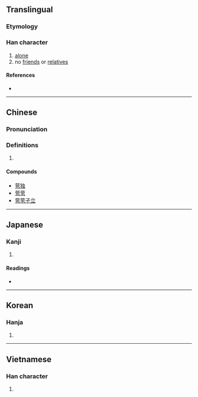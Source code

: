 {{character info/new}}
{{also|茕|焭}}
==Translingual==

===Etymology===
{{Han etyl}}

===Han character===
{{Han char|rn=86|rad=火|as=09|sn=13|four=99417|canj=FFBNJ|ids=⿱𤇾卂}}

# [[alone]]
# no [[friend]]s or [[relative]]s

====References====
* {{Han ref|kx=0677.250|dkj=19217|dj=1088.100|hdz=32219.110|uh=7162|ud=29026|bh=DE72|bd=56946}}

----

==Chinese==
{{zh-forms|s=茕}}

===Pronunciation===
{{zh-pron
|m=qióng
|c=king4
|h=pfs=
|md=
|mn=khêng
|w=
|mc=y
|oc=y
|cat=a
}}

===Definitions===
{{zh-hanzi}}

# {{rfdef|lang=zh}}

====Compounds====
* [[茕独]]
* [[茕茕]]
* [[茕茕孑立]]

----

==Japanese==

===Kanji===
{{ja-kanji|grade=|rs=火09}}

# {{defn|lang=ja|sort=火09}}

====Readings====
* {{ja-readings
|goon=ぎょう
|kanon=けい
|kun=ひとりもの}}

----

==Korean==

===Hanja===
{{ko-hanja|hangeul=경|eumhun=|rv=gyeong|mr=kyŏng|y=kyeng}}

# {{defn|lang=ko|sort=火09}}

----

==Vietnamese==

===Han character===
{{vi-readings|rs=火09| hanviet = quỳnh}}

# {{defn|lang=vi|sort=火09}}